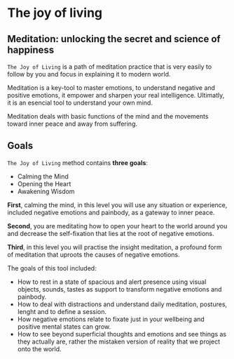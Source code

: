 
# The joy of living

## Meditation: unlocking the secret and science of happiness


``The Joy of Living`` is a path of meditation practice that is very easily to follow by you and focus in explaining it to modern world.

::: {.callout-note}
Meditation is a key-tool to master emotions, to understand negative and positive emotions, it empower and sharpen your real intelligence. Ultimatly, it is an esencial tool to understand your own mind.
:::


Meditation deals with basic functions of the mind and the movements toward inner peace and away from suffering.

## Goals

``The Joy of Living`` method contains **three goals**:

- Calming the Mind
- Opening the Heart
- Awakening Wisdom


**First**, calming the mind, in this level you will use any situation or experience, included negative emotions and painbody, as a gateway to inner peace.

**Second**, you are meditating how to open your heart to the world around you and decrease the self-fixation that lies at the root of negative emotions.

**Third**, in this level you will practise the insight meditation, a profound form of meditation that uproots the causes of negative emotions.

The goals of this tool included:

- How to rest in a state of spacious and alert presence using visual objects, sounds, tastes as support to transform negative emotions and painbody.
- How to deal with distractions and understand daily meditation, postures, lenght and to define a session.
- How negative emotions relate to fixate just in your wellbeing and positive mental states can grow.
- How to see beyond superficial thoughts and emotions and see things as they actually are, rather the mistaken version of reality that we project onto the world.


[^1]: [](){.external}
[^2]: [](){.external}
